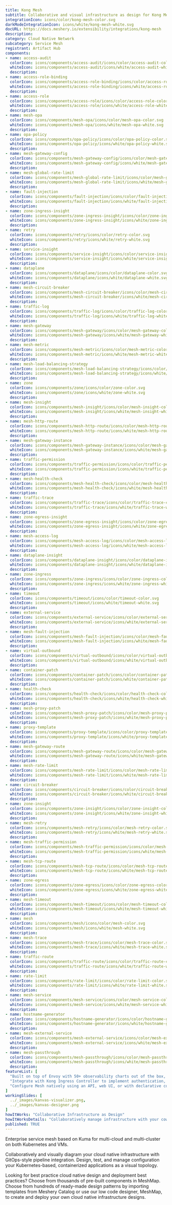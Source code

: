 ```yaml
---
title: Kong Mesh
subtitle: Collaborative and visual infrastructure as design for Kong Mesh
integrationIcon: icons/color/kong-mesh-color.svg
darkModeIntegrationIcon: icons/white/kong-mesh-white.svg
docURL: https://docs.meshery.io/extensibility/integrations/kong-mesh
description: 
category: Cloud Native Network
subcategory: Service Mesh
registrant: Artifact Hub
components: 
- name: access-audit
  colorIcon: icons/components/access-audit/icons/color/access-audit-color.svg
  whiteIcon: icons/components/access-audit/icons/white/access-audit-white.svg
  description: 
- name: access-role-binding
  colorIcon: icons/components/access-role-binding/icons/color/access-role-binding-color.svg
  whiteIcon: icons/components/access-role-binding/icons/white/access-role-binding-white.svg
  description: 
- name: access-role
  colorIcon: icons/components/access-role/icons/color/access-role-color.svg
  whiteIcon: icons/components/access-role/icons/white/access-role-white.svg
  description: 
- name: mesh-opa
  colorIcon: icons/components/mesh-opa/icons/color/mesh-opa-color.svg
  whiteIcon: icons/components/mesh-opa/icons/white/mesh-opa-white.svg
  description: 
- name: opa-policy
  colorIcon: icons/components/opa-policy/icons/color/opa-policy-color.svg
  whiteIcon: icons/components/opa-policy/icons/white/opa-policy-white.svg
  description: 
- name: mesh-gateway-config
  colorIcon: icons/components/mesh-gateway-config/icons/color/mesh-gateway-config-color.svg
  whiteIcon: icons/components/mesh-gateway-config/icons/white/mesh-gateway-config-white.svg
  description: 
- name: mesh-global-rate-limit
  colorIcon: icons/components/mesh-global-rate-limit/icons/color/mesh-global-rate-limit-color.svg
  whiteIcon: icons/components/mesh-global-rate-limit/icons/white/mesh-global-rate-limit-white.svg
  description: 
- name: fault-injection
  colorIcon: icons/components/fault-injection/icons/color/fault-injection-color.svg
  whiteIcon: icons/components/fault-injection/icons/white/fault-injection-white.svg
  description: 
- name: zone-ingress-insight
  colorIcon: icons/components/zone-ingress-insight/icons/color/zone-ingress-insight-color.svg
  whiteIcon: icons/components/zone-ingress-insight/icons/white/zone-ingress-insight-white.svg
  description: 
- name: retry
  colorIcon: icons/components/retry/icons/color/retry-color.svg
  whiteIcon: icons/components/retry/icons/white/retry-white.svg
  description: 
- name: service-insight
  colorIcon: icons/components/service-insight/icons/color/service-insight-color.svg
  whiteIcon: icons/components/service-insight/icons/white/service-insight-white.svg
  description: 
- name: dataplane
  colorIcon: icons/components/dataplane/icons/color/dataplane-color.svg
  whiteIcon: icons/components/dataplane/icons/white/dataplane-white.svg
  description: 
- name: mesh-circuit-breaker
  colorIcon: icons/components/mesh-circuit-breaker/icons/color/mesh-circuit-breaker-color.svg
  whiteIcon: icons/components/mesh-circuit-breaker/icons/white/mesh-circuit-breaker-white.svg
  description: 
- name: traffic-log
  colorIcon: icons/components/traffic-log/icons/color/traffic-log-color.svg
  whiteIcon: icons/components/traffic-log/icons/white/traffic-log-white.svg
  description: 
- name: mesh-gateway
  colorIcon: icons/components/mesh-gateway/icons/color/mesh-gateway-color.svg
  whiteIcon: icons/components/mesh-gateway/icons/white/mesh-gateway-white.svg
  description: 
- name: mesh-metric
  colorIcon: icons/components/mesh-metric/icons/color/mesh-metric-color.svg
  whiteIcon: icons/components/mesh-metric/icons/white/mesh-metric-white.svg
  description: 
- name: mesh-load-balancing-strategy
  colorIcon: icons/components/mesh-load-balancing-strategy/icons/color/mesh-load-balancing-strategy-color.svg
  whiteIcon: icons/components/mesh-load-balancing-strategy/icons/white/mesh-load-balancing-strategy-white.svg
  description: 
- name: zone
  colorIcon: icons/components/zone/icons/color/zone-color.svg
  whiteIcon: icons/components/zone/icons/white/zone-white.svg
  description: 
- name: mesh-insight
  colorIcon: icons/components/mesh-insight/icons/color/mesh-insight-color.svg
  whiteIcon: icons/components/mesh-insight/icons/white/mesh-insight-white.svg
  description: 
- name: mesh-http-route
  colorIcon: icons/components/mesh-http-route/icons/color/mesh-http-route-color.svg
  whiteIcon: icons/components/mesh-http-route/icons/white/mesh-http-route-white.svg
  description: 
- name: mesh-gateway-instance
  colorIcon: icons/components/mesh-gateway-instance/icons/color/mesh-gateway-instance-color.svg
  whiteIcon: icons/components/mesh-gateway-instance/icons/white/mesh-gateway-instance-white.svg
  description: 
- name: traffic-permission
  colorIcon: icons/components/traffic-permission/icons/color/traffic-permission-color.svg
  whiteIcon: icons/components/traffic-permission/icons/white/traffic-permission-white.svg
  description: 
- name: mesh-health-check
  colorIcon: icons/components/mesh-health-check/icons/color/mesh-health-check-color.svg
  whiteIcon: icons/components/mesh-health-check/icons/white/mesh-health-check-white.svg
  description: 
- name: traffic-trace
  colorIcon: icons/components/traffic-trace/icons/color/traffic-trace-color.svg
  whiteIcon: icons/components/traffic-trace/icons/white/traffic-trace-white.svg
  description: 
- name: zone-egress-insight
  colorIcon: icons/components/zone-egress-insight/icons/color/zone-egress-insight-color.svg
  whiteIcon: icons/components/zone-egress-insight/icons/white/zone-egress-insight-white.svg
  description: 
- name: mesh-access-log
  colorIcon: icons/components/mesh-access-log/icons/color/mesh-access-log-color.svg
  whiteIcon: icons/components/mesh-access-log/icons/white/mesh-access-log-white.svg
  description: 
- name: dataplane-insight
  colorIcon: icons/components/dataplane-insight/icons/color/dataplane-insight-color.svg
  whiteIcon: icons/components/dataplane-insight/icons/white/dataplane-insight-white.svg
  description: 
- name: zone-ingress
  colorIcon: icons/components/zone-ingress/icons/color/zone-ingress-color.svg
  whiteIcon: icons/components/zone-ingress/icons/white/zone-ingress-white.svg
  description: 
- name: timeout
  colorIcon: icons/components/timeout/icons/color/timeout-color.svg
  whiteIcon: icons/components/timeout/icons/white/timeout-white.svg
  description: 
- name: external-service
  colorIcon: icons/components/external-service/icons/color/external-service-color.svg
  whiteIcon: icons/components/external-service/icons/white/external-service-white.svg
  description: 
- name: mesh-fault-injection
  colorIcon: icons/components/mesh-fault-injection/icons/color/mesh-fault-injection-color.svg
  whiteIcon: icons/components/mesh-fault-injection/icons/white/mesh-fault-injection-white.svg
  description: 
- name: virtual-outbound
  colorIcon: icons/components/virtual-outbound/icons/color/virtual-outbound-color.svg
  whiteIcon: icons/components/virtual-outbound/icons/white/virtual-outbound-white.svg
  description: 
- name: container-patch
  colorIcon: icons/components/container-patch/icons/color/container-patch-color.svg
  whiteIcon: icons/components/container-patch/icons/white/container-patch-white.svg
  description: 
- name: health-check
  colorIcon: icons/components/health-check/icons/color/health-check-color.svg
  whiteIcon: icons/components/health-check/icons/white/health-check-white.svg
  description: 
- name: mesh-proxy-patch
  colorIcon: icons/components/mesh-proxy-patch/icons/color/mesh-proxy-patch-color.svg
  whiteIcon: icons/components/mesh-proxy-patch/icons/white/mesh-proxy-patch-white.svg
  description: 
- name: proxy-template
  colorIcon: icons/components/proxy-template/icons/color/proxy-template-color.svg
  whiteIcon: icons/components/proxy-template/icons/white/proxy-template-white.svg
  description: 
- name: mesh-gateway-route
  colorIcon: icons/components/mesh-gateway-route/icons/color/mesh-gateway-route-color.svg
  whiteIcon: icons/components/mesh-gateway-route/icons/white/mesh-gateway-route-white.svg
  description: 
- name: mesh-rate-limit
  colorIcon: icons/components/mesh-rate-limit/icons/color/mesh-rate-limit-color.svg
  whiteIcon: icons/components/mesh-rate-limit/icons/white/mesh-rate-limit-white.svg
  description: 
- name: circuit-breaker
  colorIcon: icons/components/circuit-breaker/icons/color/circuit-breaker-color.svg
  whiteIcon: icons/components/circuit-breaker/icons/white/circuit-breaker-white.svg
  description: 
- name: zone-insight
  colorIcon: icons/components/zone-insight/icons/color/zone-insight-color.svg
  whiteIcon: icons/components/zone-insight/icons/white/zone-insight-white.svg
  description: 
- name: mesh-retry
  colorIcon: icons/components/mesh-retry/icons/color/mesh-retry-color.svg
  whiteIcon: icons/components/mesh-retry/icons/white/mesh-retry-white.svg
  description: 
- name: mesh-traffic-permission
  colorIcon: icons/components/mesh-traffic-permission/icons/color/mesh-traffic-permission-color.svg
  whiteIcon: icons/components/mesh-traffic-permission/icons/white/mesh-traffic-permission-white.svg
  description: 
- name: mesh-tcp-route
  colorIcon: icons/components/mesh-tcp-route/icons/color/mesh-tcp-route-color.svg
  whiteIcon: icons/components/mesh-tcp-route/icons/white/mesh-tcp-route-white.svg
  description: 
- name: zone-egress
  colorIcon: icons/components/zone-egress/icons/color/zone-egress-color.svg
  whiteIcon: icons/components/zone-egress/icons/white/zone-egress-white.svg
  description: 
- name: mesh-timeout
  colorIcon: icons/components/mesh-timeout/icons/color/mesh-timeout-color.svg
  whiteIcon: icons/components/mesh-timeout/icons/white/mesh-timeout-white.svg
  description: 
- name: mesh
  colorIcon: icons/components/mesh/icons/color/mesh-color.svg
  whiteIcon: icons/components/mesh/icons/white/mesh-white.svg
  description: 
- name: mesh-trace
  colorIcon: icons/components/mesh-trace/icons/color/mesh-trace-color.svg
  whiteIcon: icons/components/mesh-trace/icons/white/mesh-trace-white.svg
  description: 
- name: traffic-route
  colorIcon: icons/components/traffic-route/icons/color/traffic-route-color.svg
  whiteIcon: icons/components/traffic-route/icons/white/traffic-route-white.svg
  description: 
- name: rate-limit
  colorIcon: icons/components/rate-limit/icons/color/rate-limit-color.svg
  whiteIcon: icons/components/rate-limit/icons/white/rate-limit-white.svg
  description: 
- name: mesh-service
  colorIcon: icons/components/mesh-service/icons/color/mesh-service-color.svg
  whiteIcon: icons/components/mesh-service/icons/white/mesh-service-white.svg
  description: 
- name: hostname-generator
  colorIcon: icons/components/hostname-generator/icons/color/hostname-generator-color.svg
  whiteIcon: icons/components/hostname-generator/icons/white/hostname-generator-white.svg
  description: 
- name: mesh-external-service
  colorIcon: icons/components/mesh-external-service/icons/color/mesh-external-service-color.svg
  whiteIcon: icons/components/mesh-external-service/icons/white/mesh-external-service-white.svg
  description: 
- name: mesh-passthrough
  colorIcon: icons/components/mesh-passthrough/icons/color/mesh-passthrough-color.svg
  whiteIcon: icons/components/mesh-passthrough/icons/white/mesh-passthrough-white.svg
  description: 
featureList: [
  "Built on top of Envoy with 50+ observability charts out of the box, you can collect metrics, traces and logs of all L4-L7 traffic.",
  "Integrate with Kong Ingress Controller to implement authentication, transformations, and other functionalities across Kubernetes clusters with zero downtime.",
  "Configure Mesh natively using an API, web UI, or with declarative configuration to manage updates via your CI/CD pipelines."
]
workingSlides: [
  ../_images/kanvas-visualizer.png,
  ../_images/kanvas-designer.png
]
howItWorks: "Collaborative Infrastructure as Design"
howItWorksDetails: "Collaboratively manage infrastructure with your coworkers synchronously sharing the same designs."
published: TRUE
---
```

<p>
Enterprise service mesh based on Kuma for multi-cloud and multi-cluster on both Kubernetes and VMs.
</p>
<p>
    Collaboratively and visually diagram your cloud native infrastructure with GitOps-style pipeline integration. Design, test, and manage configuration your Kubernetes-based, containerized applications as a visual topology.
</p>
<p>
    Looking for best practice cloud native design and deployment best practices? Choose from thousands of pre-built components in MeshMap. Choose from hundreds of ready-made design patterns by importing templates from Meshery Catalog or use our low code designer, MeshMap, to create and deploy your own cloud native infrastructure designs.
</p>